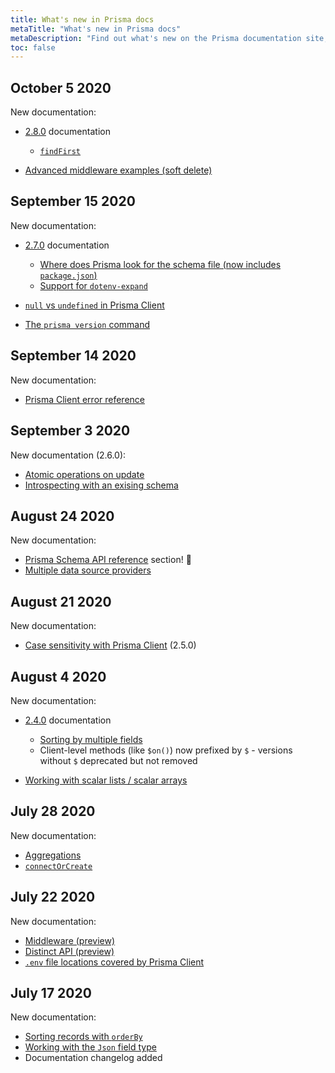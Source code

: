 ```yaml
---
title: What's new in Prisma docs
metaTitle: "What's new in Prisma docs"
metaDescription: "Find out what's new on the Prisma documentation site, including content and site features."
toc: false
---
```


## October 5 2020

New documentation:

- [2.8.0](https://github.com/prisma/prisma/releases/tag/2.8.0) documentation

  - [`findFirst`](../../reference/tools-and-interfaces/prisma-client/crud#findFirst)

- [Advanced middleware examples (soft delete)](../../reference/tools-and-interfaces/prisma-client/middleware#examples)

## September 15 2020

New documentation:

- [2.7.0](https://github.com/prisma/prisma/releases/tag/2.7.0) documentation

  - [Where does Prisma look for the schema file (now includes `package.json`)](../../reference/tools-and-interfaces/prisma-schema#prisma-schema-file-location)
  - [Support for `dotenv-expand`](../../reference/tools-and-interfaces/prisma-schema#accessing-environment-variables-from-the-schema)

- [`null` vs `undefined` in Prisma Client](../../reference/tools-and-interfaces/prisma-client/null-and-undefined)
- [The `prisma version` command](../../reference/tools-and-interfaces/prisma-cli/command-reference#version--v)

## September 14 2020

New documentation:

- [Prisma Client error reference](../../reference/tools-and-interfaces/prisma-client/error-reference)

## September 3 2020

New documentation (2.6.0):

- [Atomic operations on update](../../reference/tools-and-interfaces/prisma-client/crud#atomic-operations-on-update)
- [Introspecting with an exising schema](../../reference/tools-and-interfaces/introspection#introspection-with-an-existing-schema)

## August 24 2020

New documentation:

- [Prisma Schema API reference](../../reference/tools-and-interfaces/prisma-schema/prisma-schema-reference) section! 🎉
- [Multiple data source providers](../../reference/tools-and-interfaces/prisma-schema/prisma-schema-reference#specify-multiple-providers)

## August 21 2020

New documentation:

- [Case sensitivity with Prisma Client](../../reference/tools-and-interfaces/prisma-client/case-sensitivity) (2.5.0)

## August 4 2020

New documentation:

- [2.4.0](https://github.com/prisma/prisma/releases/tag/2.4.0) documentation

  - [Sorting by multiple fields](../../reference/tools-and-interfaces/prisma-client/sorting)
  - Client-level methods (like `$on()`) now prefixed by `$` - versions without `$` deprecated but not removed

- [Working with scalar lists / scalar arrays](../../reference/tools-and-interfaces/prisma-client/crud#working-with-scalar-lists--scalar-arrays)

## July 28 2020

New documentation:

- [Aggregations](../../reference/tools-and-interfaces/prisma-client/aggregations)
- [`connectOrCreate`](../../reference/tools-and-interfaces/prisma-client/relation-queries)

## July 22 2020

New documentation:

- [Middleware (preview)](../../reference/tools-and-interfaces/prisma-client/middleware)
- [Distinct API (preview)](../../reference/tools-and-interfaces/prisma-client/distinct)
- [`.env` file locations covered by Prisma Client](../../reference/tools-and-interfaces/prisma-schema#using-environment-variables)

## July 17 2020

New documentation:

- [Sorting records with `orderBy`](../../reference/tools-and-interfaces/prisma-client/sorting)
- [Working with the `Json` field type](../../reference/tools-and-interfaces/prisma-client/working-with-json)
- Documentation changelog added
